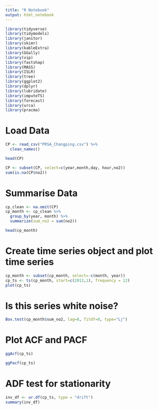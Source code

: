 ```yaml
---
title: "R Notebook"
output: html_notebook
---
```



```r
library(tidyverse)
library(tidymodels)
library(janitor)
library(skimr)
library(kableExtra)
library(GGally)
library(vip)        
library(fastshap)   
library(MASS)
library(ISLR)
library(tree)
library(ggplot2)
library(dplyr)
library(lubridate)
library(imputeTS)
library(forecast)
library(urca)
library(pracma)
```

# Load Data
```r
CP <- read_csv("PRSA_Changping.csv") %>%
  clean_names()

head(CP) 

CP <- subset(CP, select=c(year,month,day, hour,no2))
sum(is.na(CP$no2))
```

# Summarise Data
```r

cp_clean <- na.omit(CP)
cp_month <- cp_clean %>%
  group_by(year, month) %>%
  summarize(sum_no2 = sum(no2))

head(cp_month)
```

# Create time series object and plot time series
```r
cp_month <- subset(cp_month, select=-c(month, year))
cp_ts <- ts(cp_month, start=c(2013,1), frequency = 12)
plot(cp_ts)

```

# Is this series white noise?

```r
Box.test(cp_month$sum_no2, lag=8, fitdf=0, type="Lj")

```

# Plot ACF and PACF

```r

ggAcf(cp_ts)

ggPacf(cp_ts)

```

# ADF test for stationarity
```r

inv_df <- ur.df(cp_ts, type = "drift")
summary(inv_df)

```

